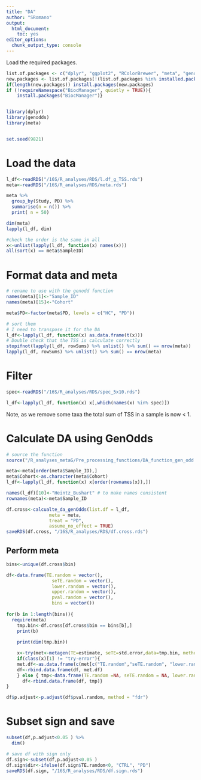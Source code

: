 ```yaml
---
title: "DA"
author: "SRomano"
output: 
  html_document: 
    toc: yes
editor_options: 
  chunk_output_type: console
---
```


Load the required packages.

```r
list.of.packages <- c("dplyr", "ggplot2", "RColorBrewer", "meta", "genodds")
new.packages <- list.of.packages[!(list.of.packages %in% installed.packages()[,"Package"])]
if(length(new.packages)) install.packages(new.packages)
if (!requireNamespace("BiocManager", quietly = TRUE)){
    install.packages("BiocManager")}


library(dplyr)
library(genodds)
library(meta)


set.seed(9821)
```

# Load the data 
```r

l_df<-readRDS("/16S/R_analyses/RDS/l.df_g_TSS.rds")
meta<-readRDS("/16S/R_analyses/RDS/meta.rds")

meta %>%
  group_by(Study, PD) %>%
  summarise(n = n()) %>%
  print( n = 50)

dim(meta)
lapply(l_df, dim)

#check the order is the same in all
x<-unlist(lapply(l_df, function(x) names(x)))
all(sort(x) == meta$SampleID)
```

# Format data and meta
```r
# rename to use with the genodd function
names(meta)[1]<-"Sample_ID"
names(meta)[15]<-"Cohort"

meta$PD<-factor(meta$PD, levels = c("HC", "PD"))

# sort them
# I need to transpose it for the DA
l_df<-lapply(l_df, function(x) as.data.frame(t(x)))
# Double check that the TSS is calculate correctly
stopifnot(lapply(l_df, rowSums) %>% unlist() %>% sum() == nrow(meta))
lapply(l_df, rowSums) %>% unlist() %>% sum() == nrow(meta)
```
# Filter
```r
spec<-readRDS("/16S/R_analyses/RDS/spec_5x10.rds")

l_df<-lapply(l_df, function(x) x[,which(names(x) %in% spec)])
```
Note, as we remove some taxa the total sum of TSS in a sample is now < 1.

# Calculate DA using GenOdds
```r
# source the function
source("/R_analyses_metaG/Pre_processing_functions/DA_function_gen_odd.R")

meta<-meta[order(meta$Sample_ID),]
meta$Cohort<-as.character(meta$Cohort)
l_df<-lapply(l_df, function(x) x[order(rownames(x)),])

names(l_df)[10]<-"Heintz_Bushart" # to make names consistent
rownames(meta)<-meta$Sample_ID

df.cross<-calcualte_da_genOdds(list.df = l_df,
                meta = meta,
                treat = "PD", 
                assume_no_effect = TRUE)
saveRDS(df.cross, "/16S/R_analyses/RDS/df.cross.rds")
```

## Perform meta
```r
bins<-unique(df.cross$bin)

df<-data.frame(TE.random = vector(),
                 seTE.random = vector(),
                 lower.random = vector(),
                 upper.random = vector(),
                 pval.random = vector(),
                 bins = vector())
  
for(b in 1:length(bins)){
  require(meta)
    tmp.bin<-df.cross[df.cross$bin == bins[b],]
    print(b)
        
    print(dim(tmp.bin))

    x<-try(met<-metagen(TE=estimate, seTE=std.error,data=tmp.bin, method.tau = "REML",title =bins[b], studlab = Cohort))
    if(class(x)[1] != "try-error"){
    met.df<-as.data.frame(c(met[c("TE.random","seTE.random", "lower.random", "upper.random", "pval.random")],bins= bins[b])) 
    df<-rbind.data.frame(df, met.df)  
    } else { tmp<-data.frame(TE.random =NA, seTE.random = NA, lower.random = NA, upper.random = NA, pval.random = NA, bins= bins[b])
      df<-rbind.data.frame(df, tmp)}
}

df$p.adjust<-p.adjust(df$pval.random, method = "fdr")
```

# Subset sign and save
```r
subset(df,p.adjust<0.05 ) %>%
  dim()

# save df with sign only
df.sign<-subset(df,p.adjust<0.05 )
df.sign$dir<-ifelse(df.sign$TE.random<0, "CTRL", "PD")
saveRDS(df.sign, "/16S/R_analyses/RDS/df.sign.rds")

```

